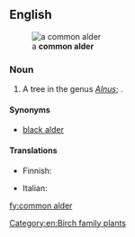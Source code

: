==English==
{{wikipedia}}
[[File:Alnus glutinosa 011.jpg|thumb|a '''common alder''']]

===Noun===
{{en-noun|~}}

# A tree in the genus ''[[Alnus]]''; {{taxlink|Alnus glutinosa|species|noshow=1|ver=160928}}.

====Synonyms====
* [[black alder]]

====Translations====
{{trans-see|black alder}}

{{trans-top|Alnus glutinosa}}
* Finnish: {{t+|fi|tervaleppä}}
{{trans-mid}}
* Italian: {{t|it|ontano comune|m}}
{{trans-bottom}}

[[Category:en:Birch family plants]]
[[fy:common alder]]